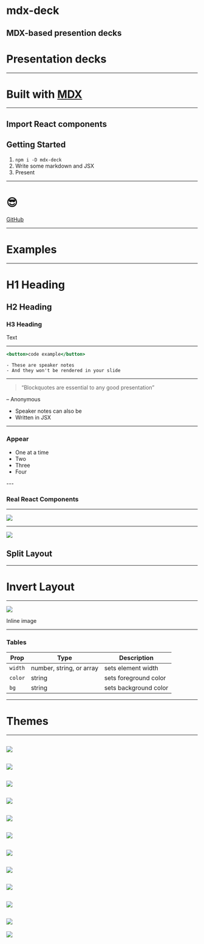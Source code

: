 
# mdx-deck

MDX-based presention decks
---
# Presentation decks
---
# Built with [MDX][]
[MDX]: https://github.com/mdx-js/mdx
---

<Box
  fontSize={3}
  p={4}
  bg='magenta'>
  Import React components
</Box>
---
## Getting Started

1. `npm i -D mdx-deck`
2. Write some markdown and JSX
3. Present

---

# :sunglasses:
[GitHub](https://github.com/jxnblk/mdx-deck)

---

# Examples

---

# H1 Heading
## H2 Heading
### H3 Heading
Text

---

```jsx
<button>code example</button>
```

```notes
- These are speaker notes
- And they won't be rendered in your slide
```
---
> “Blockquotes are essential to any good presentation”

– Anonymous

<Notes>
  <ul>
    <li>Speaker notes can also be</li>
    <li>Written in JSX</li>
  </ul>
</Notes>

---
### Appear

<ul>
  <Appear>
    <li>One at a time</li>
    <li>Two</li>
    <li>Three</li>
    <li>Four</li>
  </Appear>
</ul>
---

### Real React Components

<Counter />

---

<Image src='https://images.unsplash.com/photo-1462331940025-496dfbfc7564?w=2048&q=20' />

---

![](https://images.unsplash.com/photo-1462331940025-496dfbfc7564?w=2048&q=20)

## Split Layout

---

# Invert Layout

---

![](https://images.unsplash.com/photo-1462331940025-496dfbfc7564?w=2048&h=1024&q=20&fit=crop)

Inline image

---

### Tables

Prop | Type | Description
---|---|---
`width` | number, string, or array | sets element width
`color` | string | sets foreground color
`bg` | string | sets background color

---

# Themes

---
![](images/big.png)
---
![](images/book.png)
---
![](images/code.png)
---
![](images/comic.png)
---
![](images/condensed.png)
---
![](images/dark.png)
---
![](images/future.png)
---
![](images/hack.png)
---
![](images/notes.png)
---
![](images/script.png)
---
![](images/swiss.png)
---
![](images/yellow.png)
